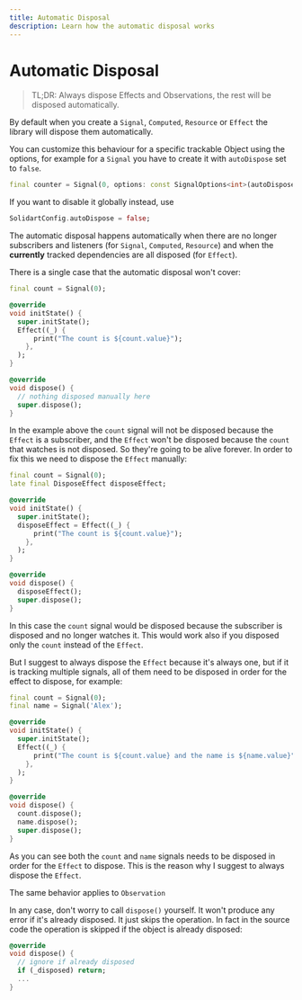 ```yaml
---
title: Automatic Disposal
description: Learn how the automatic disposal works
---
```


# Automatic Disposal

> TL;DR: Always dispose Effects and Observations, the rest will be disposed automatically. 

By default when you create a `Signal`, `Computed`, `Resource` or `Effect` the library will dispose them automatically.

You can customize this behaviour for a specific trackable Object using the options, for example for a `Signal` you have to create it with `autoDispose` set to `false`.

```dart
final counter = Signal(0, options: const SignalOptions<int>(autoDispose: false));
```

If you want to disable it globally instead, use

```dart
SolidartConfig.autoDispose = false;
```

The automatic disposal happens automatically when there are no longer subscribers and listeners (for `Signal`, `Computed`, `Resource`) and when the __currently__ tracked dependencies are all disposed (for `Effect`).

There is a single case that the automatic disposal won't cover:

```dart
final count = Signal(0);

@override
void initState() {
  super.initState();
  Effect((_) {
      print("The count is ${count.value}");
    },
  );
}

@override
void dispose() {
  // nothing disposed manually here
  super.dispose();
}
```

In the example above the `count` signal will not be disposed because the `Effect` is a subscriber, and the `Effect` won't be disposed because the `count` that watches is not disposed. So they're going to be alive forever.
In order to fix this we need to dispose the `Effect` manually:

```dart
final count = Signal(0);
late final DisposeEffect disposeEffect;

@override
void initState() {
  super.initState();
  disposeEffect = Effect((_) {
      print("The count is ${count.value}");
    },
  );
}

@override
void dispose() {
  disposeEffect();
  super.dispose();
}
```

In this case the `count` signal would be disposed because the subscriber is disposed and no longer watches it.
This would work also if you disposed only the `count` instead of the `Effect`.

But I suggest to always dispose the `Effect` because it's always one, but if it is tracking multiple signals, all of them need to be disposed in order for the effect to dispose, for example:

```dart
final count = Signal(0);
final name = Signal('Alex');

@override
void initState() {
  super.initState();
  Effect((_) {
      print("The count is ${count.value} and the name is ${name.value}");
    },
  );
}

@override
void dispose() {
  count.dispose();
  name.dispose();
  super.dispose();
}
```

As you can see both the `count` and `name` signals needs to be disposed in order for the `Effect` to dispose.
This is the reason why I suggest to always dispose the `Effect`.

<Info>The same behavior applies to `Observation`</Info>

In any case, don't worry to call `dispose()` yourself. It won't produce any error if it's already disposed. It just skips the operation.
In fact in the source code the operation is skipped if the object is already disposed:

```dart
@override
void dispose() {
  // ignore if already disposed
  if (_disposed) return;
  ...
}
```
